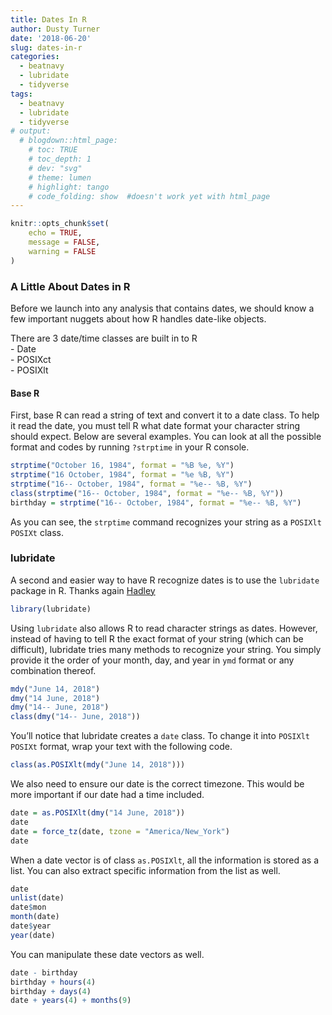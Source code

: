 ```yaml
---
title: Dates In R
author: Dusty Turner
date: '2018-06-20'
slug: dates-in-r
categories:
  - beatnavy
  - lubridate
  - tidyverse
tags:
  - beatnavy
  - lubridate
  - tidyverse
# output: 
  # blogdown::html_page:
    # toc: TRUE
    # toc_depth: 1
    # dev: "svg"
    # theme: lumen
    # highlight: tango
    # code_folding: show  #doesn't work yet with html_page
---
```


```r
knitr::opts_chunk$set(
	echo = TRUE,
	message = FALSE,
	warning = FALSE
)
```

### A Little About Dates in R

Before we launch into any analysis that contains dates, we should know a few important nuggets about how R handles date-like objects.

There are 3 date/time classes are built in to R  
- Date   
- POSIXct   
- POSIXlt   

#### Base R

First, base R can read a string of text and convert it to a date class.  To help it read the date, you must tell R what date format your character string should expect.  Below are several examples.  You can look at all the possible format and codes by running `?strptime` in your R console.  

```r
strptime("October 16, 1984", format = "%B %e, %Y")
strptime("16 October, 1984", format = "%e %B, %Y")
strptime("16-- October, 1984", format = "%e-- %B, %Y")
class(strptime("16-- October, 1984", format = "%e-- %B, %Y"))
birthday = strptime("16-- October, 1984", format = "%e-- %B, %Y")
```

As you can see, the `strptime` command recognizes your string as a `POSIXlt POSIXt` class.

### lubridate

A second and easier way to have R recognize dates is to use the `lubridate` package in R.  Thanks again [Hadley](http://hadley.nz/)

```r
library(lubridate)
```

Using `lubridate` also allows R to read character strings as dates.  However, instead of having to tell R the exact format of your string (which can be difficult), lubridate tries many methods to recognize your string.  You simply provide it the order of your month, day, and year in `ymd` format or any combination thereof.  

```r
mdy("June 14, 2018")
dmy("14 June, 2018")
dmy("14-- June, 2018")
class(dmy("14-- June, 2018"))
```

You'll notice that lubridate creates a `date` class.  To change it into `POSIXlt POSIXt` format, wrap your text with the following code.

```r
class(as.POSIXlt(mdy("June 14, 2018")))
```

We also need to ensure our date is the correct timezone.  This would be more important if our date had a time included. 

```r
date = as.POSIXlt(dmy("14 June, 2018"))
date
date = force_tz(date, tzone = "America/New_York")
date
```

When a date vector is of class `as.POSIXlt`, all the information is stored as a list.  You can also extract specific information from the list as well.

```r
date
unlist(date)
date$mon
month(date)
date$year
year(date)
```

You can manipulate these date vectors as well.

```r
date - birthday
birthday + hours(4)
birthday + days(4)
date + years(4) + months(9)
```

